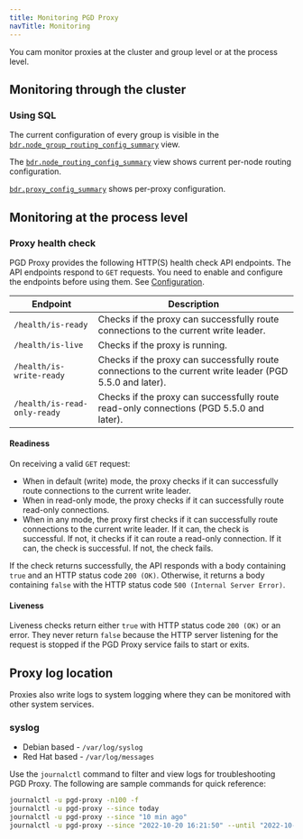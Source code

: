 ```yaml
---
title: Monitoring PGD Proxy
navTitle: Monitoring
---
```


You cam monitor proxies at the cluster and group level or at the process level.

## Monitoring through the cluster

### Using SQL

The current configuration of every group is visible in the [`bdr.node_group_routing_config_summary`](/pgd/latest/reference/tables-views-functions/catalogs-internal#bdrnode_group_routing_config_summary) view. 

The [`bdr.node_routing_config_summary`](/pgd/latest/reference/tables-views-functions/catalogs-internal#bdrnode_routing_config_summary) view shows current per-node routing configuration. 

[`bdr.proxy_config_summary`](/pgd/latest/reference/tables-views-functions/catalogs-internal#bdrproxy_config_summary) shows per-proxy configuration.

## Monitoring at the process level

### Proxy health check

PGD Proxy provides the following HTTP(S) health check API endpoints. The API endpoints respond to `GET` requests. You need to enable and configure the endpoints before using them. See [Configuration](installing_proxy#configuring-health-check).

| Endpoint | Description |
| --- | --- |
| `/health/is-ready` | Checks if the proxy can successfully route connections to the current write leader. |
| `/health/is-live` | Checks if the proxy is running. |
| `/health/is-write-ready` | Checks if the proxy can successfully route connections to the current write leader (PGD 5.5.0 and later). |
| `/health/is-read-only-ready` | Checks if the proxy can successfully route read-only connections (PGD 5.5.0 and later). |

#### Readiness 

On receiving a valid `GET` request:

* When in default (write) mode, the proxy checks if it can successfully route connections to the current write leader. 
* When in read-only mode, the proxy checks if it can successfully route read-only connections.
* When in any mode, the proxy first checks if it can successfully route connections to the current write leader. If it can, the check is successful. If not, it checks if it can route a read-only connection. If it can, the check is successful. If not, the check fails.

If the check returns successfully, the API responds with a body containing `true` and an HTTP status code `200 (OK)`. Otherwise, it returns a body containing `false` with the HTTP status code `500 (Internal Server Error)`.

#### Liveness

Liveness checks return either `true` with HTTP status code `200 (OK)` or an error. They never return `false` because the HTTP server listening for the request is stopped if the PGD Proxy service fails to start or exits.

## Proxy log location

Proxies also write logs to system logging where they can be monitored with other system services.

### syslog

- Debian based - `/var/log/syslog`
- Red Hat based - `/var/log/messages`

Use the `journalctl` command to filter and view logs for troubleshooting PGD Proxy. The following are sample commands for quick reference:

```sh
journalctl -u pgd-proxy -n100 -f
journalctl -u pgd-proxy --since today
journalctl -u pgd-proxy --since "10 min ago"
journalctl -u pgd-proxy --since "2022-10-20 16:21:50" --until "2022-10-20 16:21:55"
```